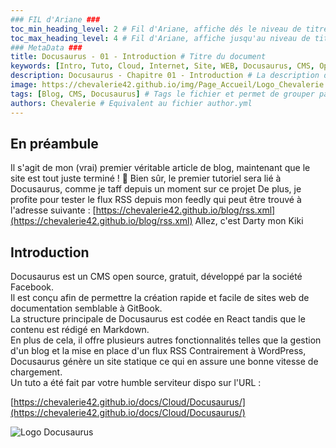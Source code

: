 ```yaml
---
### FIL d'Ariane ###
toc_min_heading_level: 2 # Fil d'Ariane, affiche dés le niveau de titre 2. Par Défaut : 2
toc_max_heading_level: 4 # Fil d'Ariane, affiche jusqu'au niveau de titre 4. Par défaut : 3
### MetaData ###
title: Docusaurus - 01 - Introduction # Titre du document
keywords: [Intro, Tuto, Cloud, Internet, Site, WEB, Docusaurus, CMS, Open source, Open-Source, OpenSource, Free, Gratuit, FaceBook, Documentation ,Chevalerie] # Mots Clef
description: Docusaurus - Chapitre 01 - Introduction # La description du document
image: https://chevalerie42.github.io/img/Page_Accueil/Logo_Chevalerie.png # Image utilisé par les liens vers cette page. A 1ere vue il faut privilégier les liens externe
tags: [Blog, CMS, Docusaurus] # Tags le fichier et permet de grouper par mots clef
authors: Chevalerie # Equivalent au fichier author.yml
---
```


## En préambule
Il s'agit de mon (vrai) premier véritable article de blog, maintenant que le site est tout juste terminé ! 🎺
Bien sûr, le premier tutoriel sera lié à Docusaurus, comme je taff depuis un moment sur ce projet
De plus, je profite pour tester le flux RSS depuis mon feedly qui peut être trouvé à l'adresse suivante : [https://chevalerie42.github.io/blog/rss.xml](https://chevalerie42.github.io/blog/rss.xml) 
Allez, c'est Darty mon Kiki <!--truncate--> 

## Introduction 
Docusaurus est un CMS open source, gratuit, développé par la société Facebook.  
Il est conçu afin de permettre la création rapide et facile de sites web de documentation semblable à GitBook.  
La structure principale de Docusaurus est codée en React tandis que le contenu est rédigé en Markdown.  
En plus de cela, il offre plusieurs autres fonctionnalités telles que la gestion d'un blog et la mise en place d'un flux RSS
Contrairement à WordPress, Docusaurus génère un site statique ce qui en assure une bonne vitesse de chargement.   
Un tuto a été fait par votre humble serviteur dispo sur l'URL :

[https://chevalerie42.github.io/docs/Cloud/Docusaurus/](https://chevalerie42.github.io/docs/Cloud/Docusaurus/)

![Logo Docusaurus](/img/logo.svg 'Logo Docusaurus')
